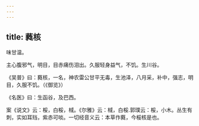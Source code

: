 ```yaml
---
---
---
```

title: 蕤核
---



味甘温。

主心腹邪气，明目，目赤痛伤泪出。久服轻身益气，不饥。生川谷。

《吴普》曰：蕤核，一名，神农雷公甘平无毒，生池泽，八月采，补中，强志，明目，久服不饥。（《御览》）

《名医》曰：生函谷，及巴西。

案《说文》云：桵，白桵，棫。《尔雅》云：棫，白桵.郭璞云：桵，小木。丛生有刺，实如耳珰，紫赤可啖。一切经音义云：本草作蕤，今桵核是也。